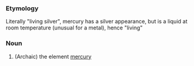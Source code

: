 === Etymology ===
Literally "living silver", mercury has a silver appearance, but is a liquid at room temperature (unusual for a metal), hence "living"

=== Noun ===
#(Archaic) the element [[mercury]]